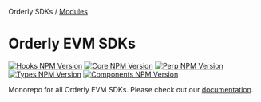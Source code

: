 Orderly SDKs / [Modules](/sdks/tech-doc/modules)

# Orderly EVM SDKs

[![Hooks NPM Version](https://img.shields.io/npm/v/@orderly.network/hooks?label=@orderly.network/hooks&color=blue)](https://www.npmjs.com/package/@orderly.network/hooks)
[![Core NPM Version](https://img.shields.io/npm/v/@orderly.network/core?label=@orderly.network/core&color=blue)](https://www.npmjs.com/package/@orderly.network/core)
[![Perp NPM Version](https://img.shields.io/npm/v/@orderly.network/perp?label=@orderly.network/perp&color=blue)](https://www.npmjs.com/package/@orderly.network/perp)
[![Types NPM Version](https://img.shields.io/npm/v/@orderly.network/types?label=@orderly.network/types&color=blue)](https://www.npmjs.com/package/@orderly.network/types)
[![Components NPM Version](https://img.shields.io/npm/v/@orderly.network/react?label=@orderly.network/react&color=blue)](https://www.npmjs.com/package/@orderly.network/react)

Monorepo for all Orderly EVM SDKs. Please check out our [documentation](https://sdk.orderly.network/).
